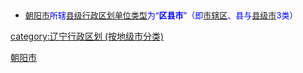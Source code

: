 * <font size="2" color="#0000FF">[[朝阳市|朝阳市]]所辖[[县级行政区|县级行政区划单位类型]]为“'''区县市'''”（即[[市辖区|市辖区]]、县与[[县级市|县级市]]3类）</font>

[[Category:朝阳市|]]
[[category:辽宁行政区划_(按地级市分类)|category:辽宁行政区划 (按地级市分类)]]
